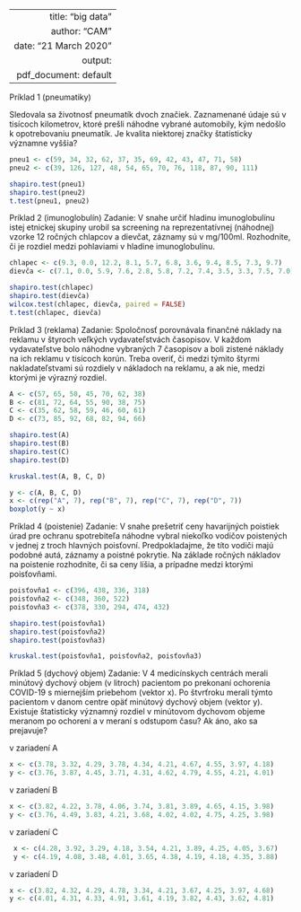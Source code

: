  ---
    title: "big data"
    author: "CAM"
    date: "21 March 2020"
    output:
        pdf_document: default
---

Príklad 1 (pneumatiky)

Sledovala sa životnosť pneumatík dvoch značiek. Zaznamenané údaje sú v tisícoch kilometrov, ktoré prešli náhodne vybrané automobily, kým nedošlo k opotrebovaniu pneumatík. Je kvalita niektorej značky štatisticky významne vyššia?

```{r}
pneu1 <- c(59, 34, 32, 62, 37, 35, 69, 42, 43, 47, 71, 58) 
pneu2 <- c(39, 126, 127, 48, 54, 65, 70, 76, 118, 87, 90, 111)

shapiro.test(pneu1)
shapiro.test(pneu2)
t.test(pneu1, pneu2)

```

Príklad 2 (imunoglobulín)
Zadanie: V snahe určiť hladinu imunoglobulínu istej etnickej skupiny urobil sa screening na reprezentatívnej (náhodnej) vzorke 12 ročných chlapcov a dievčat, záznamy sú v mg/100ml. Rozhodnite, či je rozdiel medzi pohlaviami v hladine imunoglobulínu.
```{r}
chlapec <- c(9.3, 0.0, 12.2, 8.1, 5.7, 6.8, 3.6, 9.4, 8.5, 7.3, 9.7)
dievča <- c(7.1, 0.0, 5.9, 7.6, 2.8, 5.8, 7.2, 7.4, 3.5, 3.3, 7.5, 7.0)

shapiro.test(chlapec)
shapiro.test(dievča)
wilcox.test(chlapec, dievča, paired = FALSE)
t.test(chlapec, dievča)
```

Príklad 3 (reklama)
Zadanie: Spoločnosť porovnávala finančné náklady na reklamu v štyroch veľkých vydavateľstvách časopisov. V každom vydavateľstve bolo náhodne vybraných 7 časopisov a boli zistené náklady na ich reklamu v tisícoch korún. Treba overiť, či medzi týmito štyrmi nakladateľstvami sú rozdiely v nákladoch na reklamu, a ak nie, medzi ktorými je výrazný rozdiel.
```{r}
A <- c(57, 65, 50, 45, 70, 62, 38)
B <- c(81, 72, 64, 55, 90, 38, 75)
C <- c(35, 62, 58, 59, 46, 60, 61)
D <- c(73, 85, 92, 68, 82, 94, 66)

shapiro.test(A)
shapiro.test(B)
shapiro.test(C)
shapiro.test(D)

kruskal.test(A, B, C, D)

y <- c(A, B, C, D)
x <- c(rep("A", 7), rep("B", 7), rep("C", 7), rep("D", 7))
boxplot(y ~ x)


```

Príklad 4 (poistenie)
Zadanie: V snahe prešetriť ceny havarijných poistiek úrad pre ochranu spotrebiteľa náhodne vybral niekoľko vodičov poistených v jednej z troch hlavných poisťovní. Predpokladajme, že títo vodiči majú podobné autá, záznamy a poistné pokrytie. Na základe ročných nákladov na poistenie rozhodnite, či sa ceny líšia, a prípadne medzi ktorými poisťovňami.

```{r}
poisťovňa1 <- c(396, 438, 336, 318)
poisťovňa2 <- c(348, 360, 522)
poisťovňa3 <- c(378, 330, 294, 474, 432)

shapiro.test(poisťovňa1)
shapiro.test(poisťovňa2)
shapiro.test(poisťovňa3)

kruskal.test(poisťovňa1, poisťovňa2, poisťovňa3)


```

Príklad 5 (dychový objem)
Zadanie: V 4 medicínskych centrách merali minútový dychový objem (v litroch) pacientom po prekonaní ochorenia COVID-19 s miernejším priebehom (vektor x). Po štvrťroku merali týmto pacientom v danom centre opäť minútový dychový objem (vektor y). Existuje štatisticky významný rozdiel v minútovom dychovom objeme meranom po ochorení a v meraní s odstupom času? Ak áno, ako sa prejavuje?

v zariadení A
```{r}
x <- c(3.78, 3.32, 4.29, 3.78, 4.34, 4.21, 4.67, 4.55, 3.97, 4.18)
y <- c(3.76, 3.87, 4.45, 3.71, 4.31, 4.62, 4.79, 4.55, 4.21, 4.01)
```

v zariadení B
```{r}
x <- c(3.82, 4.22, 3.78, 4.06, 3.74, 3.81, 3.89, 4.65, 4.15, 3.98)
y <- c(3.76, 4.49, 3.83, 4.21, 3.68, 4.02, 4.02, 4.75, 4.25, 3.98)
```

v zariadení C
```{r}
 x <- c(4.28, 3.92, 3.29, 4.18, 3.54, 4.21, 3.89, 4.25, 4.05, 3.67)
 y <- c(4.19, 4.08, 3.48, 4.01, 3.65, 4.38, 4.19, 4.18, 4.35, 3.88)
```

v zariadení D
```{r}
x <- c(3.82, 4.32, 4.29, 4.78, 3.34, 4.21, 3.67, 4.25, 3.97, 4.68)
y <- c(4.01, 4.31, 4.33, 4.91, 3.61, 4.19, 3.82, 4.43, 3.62, 4.81)
```

